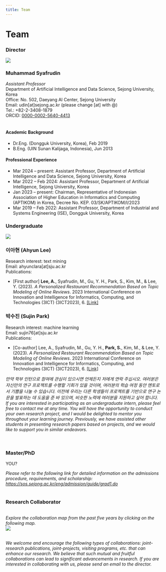 ```yaml
---
title: Team
---
```


# Team

### <highlight  color="#04be58">Director</highlight>
<div class="row">
<div class="col col--2"><img src="/team/Muhammad_Syafrudin.jpg"/></div>

<div class="col col--10">
<h3>Muhammad Syafrudin</h3>
<i>Assistant Professor</i>
<br/>Department of Artificial Intelligence and Data Science, Sejong University, Korea
<br/>Office: No. 502, Daeyang AI Center, Sejong University
<br/>Email: udin[at]sejong.ac.kr (please change [at] with @)
<br/>Tel.: +82-2-3408-1879
<br/>ORCID: <a href="https://orcid.org/0000-0002-5640-4413" target="_blank">0000-0002-5640-4413</a>
<br/><br/>
<h4>Academic Background</h4>
<ul>
<li>Dr.Eng. (Dongguk University, Korea), Feb 2019</li>
<li>B.Eng. (UIN Sunan Kalijaga, Indonesia), Jun 2013</li>
</ul>

<h4>Professional Experience</h4>
<ul>
<li>Mar 2024 – present: Assistant Professor, Department of Artificial Intelligence and Data Science, Sejong University, Korea</li>
<li>Mar 2022 – Feb 2024: Assistant Professor, Department of Artificial Intelligence, Sejong University, Korea</li>
<li>Jan 2023 – present: Chairman, Representative of Indonesian Association of Higher Education in Informatics and Computing (APTIKOM) in Korea, Decree No. KEP. 03/SK/APTIKOM/I/2023</li>
<li>Mar 2019 – Feb 2022: Assistant Professor, Department of Industrial and Systems Engineering (ISE), Dongguk University, Korea</li>
</ul>

</div>
</div>

### <highlight  color="#0184c6">Undergraduate</highlight>

<div class="row">
<div class="col col--2"><img src="/team/ahyun_2023.jpg"/></div>
<div class="col col--10">
<h3>이아현 (Ahyun Lee)</h3>
Research interest: text mining
<br/>Email: ahyunclara[at]sju.ac.kr
<br/>Publications:
<ul>
<li>[First author] <b>Lee, A.</b>, Syafrudin, M., Gu, Y. H., Park, S., Kim, M., & Lee, Y. (2023). <i>A Personalized Restaurant Recommendation Based on Topic Modeling of Online Reviews</i>. 2023 International Conference on Innovation and Intelligence for Informatics, Computing, and Technologies (3ICT) (3ICT2023), 6. <a target='_blank' alt='link' rel='noopener noreferrer' href='https://doi.org/10.1109/3ICT60104.2023.10391550'>[Link]</a></li>
</ul>
</div>
</div>

<div class="row">
<div class="col col--2"></div>
<div class="col col--10">
<h3>박수진 (Sujin Park)</h3>
Research interest: machine learning
<br/>Email: sujin76[at]sju.ac.kr
<br/>Publications:
<ul>
<li>[Co-author] Lee, A., Syafrudin, M., Gu, Y. H., <b>Park, S.</b>, Kim, M., & Lee, Y. (2023). <i>A Personalized Restaurant Recommendation Based on Topic Modeling of Online Reviews</i>. 2023 International Conference on Innovation and Intelligence for Informatics, Computing, and Technologies (3ICT) (3ICT2023), 6. <a target='_blank' alt='link' rel='noopener noreferrer' href='https://doi.org/10.1109/3ICT60104.2023.10391550'>[Link]</a></li>
</ul>
</div>
</div>
<i>만약 학부 인턴으로 참여에 관심이 있으시면 언제든지 저에게 연락 주십시오. 여러분은 자신만의 연구 프로젝트를 수행할 기회가 있을 것이며, 여러분의 학습 여정 동안 멘토로서 기쁨을 나눌 수 있습니다. 이전에 우리는 다른 학생들이 프로젝트를 기반으로 연구 논문을 발표하는 데 도움을 준 바 있으며, 비슷한 노력에 여러분을 지원하고 싶어 합니다. If you are interested in participating as an undergraduate intern, please feel free to contact me at any time. You will have the opportunity to conduct your own research project, and I would be delighted to mentor you throughout your learning journey. Previously, we have assisted other students in presenting research papers based on projects, and we would like to support you in similar endeavors.</i>
<br/><br/><br/>


### <highlight  color="#0184c6">Master/PhD</highlight>

YOU?

<i>Please refer to the following link for detailed information on the admissions procedure, requirements, and scholarship: <a href="https://sos.sejong.ac.kr/eng/admission/guide/grad1.do" target="_blank">https://sos.sejong.ac.kr/eng/admission/guide/grad1.do</a> </i> 
<br/><br/>

### <highlight  color="#980606">Research Collaborator</highlight>

<br/>
<i>Explore the collaboration map from the past five years by clicking on the following map.</i><br/>
<a href="https://sejong.elsevierpure.com/en/persons/muhammad-syafrudin/network-map#network-map-container" target="_blank">
<img src="/team/collaboration_map.png"/>
</a><br/>
<br/>

*We welcome and encourage the following types of collaborations: joint-research publications, joint-projects, visiting programs, etc. that can enhance our research. We believe that such mutual and fruitful collaborations can lead to significant advancements in research.*
*If you are interested in collaborating with us, please send an email to the director.*